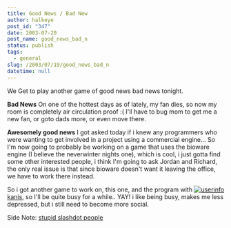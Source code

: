 ```yaml
---
title: Good News / Bad New
author: halkeye
post_id: "347"
date: 2003-07-20
post_name: good_news_bad_n
status: publish
tags:
  - general
slug: /2003/07/19/good_news_bad_n
datetime: null
---
```


We Get to play another game of good news bad news tonight.

**Bad News**
On one of the hottest days as of lately, my fan dies, so now my room is completely air circulation proof :( I'll have to bug mom to get me a new fan, or goto dads more, or even move there.

**Awesomely good news**
I got asked today if i knew any programmers who were wanting to get involved in a project using a commercial engine... So I'm now going to probably be working on a game that uses the bioware engine (I believe the neverwinter nights one), which is cool, i just gotta find some other interested people, i think I'm going to ask Jordan and Richard, the only real issue is that since bioware doesn't want it leaving the office, we have to work there instead.

So i got another game to work on, this one, and the program with [![userinfo](https://stat.livejournal.com/img/userinfo.gif)kanis](https://www.livejournal.com/users/kanis/), so I'll be quite busy for a while.. YAY!
i like being busy, makes me less depressed, but i still need to become more social.

Side Note: [stupid slashdot people](https://slashdot.org/comments.pl?sid=70749&cid=6417270)
